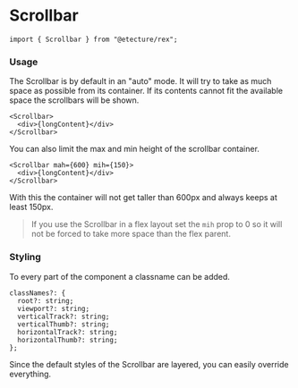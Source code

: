 # Scrollbar

```tsx
import { Scrollbar } from "@etecture/rex";
```

### Usage

The Scrollbar is by default in an "auto" mode. It will try to take as much space as possible from its container.
If its contents cannot fit the available space the scrollbars will be shown.

```tsx
<Scrollbar>
  <div>{longContent}</div>
</Scrollbar>
```

You can also limit the max and min height of the scrollbar container.

```tsx
<Scrollbar mah={600} mih={150}>
  <div>{longContent}</div>
</Scrollbar>
```

With this the container will not get taller than 600px and always keeps at least 150px.

> If you use the Scrollbar in a flex layout set the `mih` prop to 0 so it will not be forced to take more space than the flex parent.

### Styling

To every part of the component a classname can be added.

```tsx
classNames?: {
  root?: string;
  viewport?: string;
  verticalTrack?: string;
  verticalThumb?: string;
  horizontalTrack?: string;
  horizontalThumb?: string;
};
```

Since the default styles of the Scrollbar are layered, you can easily override everything.
